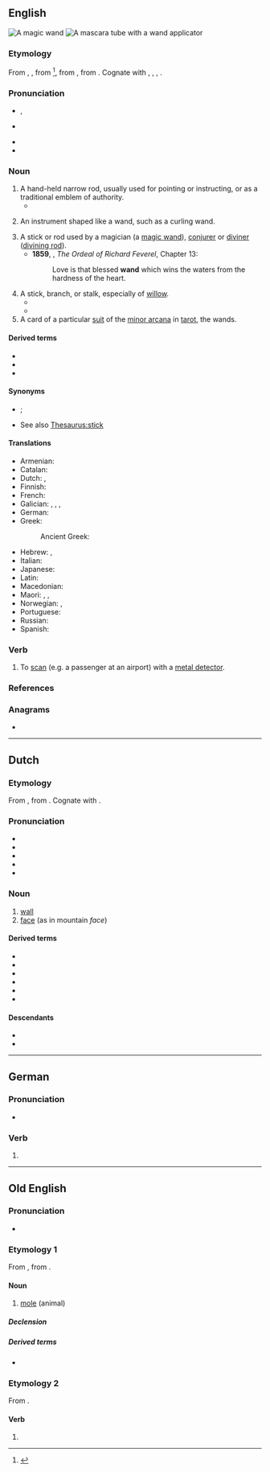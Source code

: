 {{also|Wand}}
==English==
[[File:Magic wand.svg|thumb|right|A magic '''wand''']]
[[File:Mascara de pestañas.jpg|right|thumb|A mascara tube with a '''wand''' applicator]]

===Etymology===
From {{inh|en|enm|wand}}, {{m|enm|wond}}, from {{der|en|non|vǫndr|t=switch, twig}}<ref>{{R:Etymonline}}</ref>, from {{der|en|gem-pro|*wanduz|t=rod}}, from {{der|en|ine-pro|*wendʰ-|t=to turn, twist, wind, braid}}. Cognate with {{cog|is|vendi|t=wand}}, {{cog|da|vånd|t=wand, switch}}, {{cog|de|Wand|t=wall, septum}}, {{cog|got|𐍅𐌰𐌽𐌳𐌿𐍃|t=rod}}.

===Pronunciation===
* {{a|RP}} {{enPR|wŏnd}}, {{IPA|en|/wɒnd/}}
* {{a|GA}} {{IPA|en|/wɑnd/}}
* {{audio|en|en-us-wand.ogg|Audio (US)}}
* {{rhymes|en|ɒnd|s=1}}

===Noun===
{{en-noun}}

# A hand-held narrow rod, usually used for pointing or instructing, or as a traditional emblem of authority.
#* {{quote-book|1=en|year=1887|author=H. Rider Haggard|authorlink=H. Rider Haggard|title=She: A History of Adventure|url=http://www.gutenberg.org/files/3155/3155-0.txt|passage=Then all of a sudden a number of armed men arranged in companies, and marshalled by officers who held ivory '''wands''' in their hands, came running swiftly towards us, having, so far as I could make out, emerged from the face of the precipice like ants from their burrows.}}
# {{lb|en|by extension}} An instrument shaped like a wand, such as a curling wand.
# A stick or rod used by a magician (a [[magic wand]]), [[conjurer]] or [[diviner]] ([[divining rod]]).
#* '''1859''', {{w|George Meredith}}, ''The Ordeal of Richard Feverel'', Chapter 13:
#*: Love is that blessed '''wand''' which wins the waters from the hardness of the heart.
# A stick, branch, or stalk, especially of [[willow]].
#* {{RQ:Shakespeare Merchant of Venice|act=I|scene=iii|passage=The skillful shepherd peeled me certain '''wands'''.}}
#* {{quote-book|1=en|year=1891|author={{w|Thomas Hardy}}|title={{w|Tess of the d'Urbervilles}}|publisher=James R. Osgood, McIlvaine and Co.|location=London|volume=1|page=17|passage=In addition to the distinction of a white frock, every woman and girl carried in her right hand a peeled willow-'''wand''', and in her left a bunch of white flowers.}}
# A card of a particular [[suit]] of the [[minor arcana]] in [[tarot]], the wands.

====Derived terms====
* {{l|en|magic wand}}
* {{l|en|violet wand}}
* {{l|en|water wand}}

====Synonyms====
* {{l|en|staff}}; {{l|en|rod}}
* See also [[Thesaurus:stick]]

====Translations====
{{trans-top|hand-held narrow rod}}
* Armenian: {{t+|hy|գավազան}}
* Catalan: {{t+|ca|vara|f}}
* Dutch: {{t+|nl|staf|m}}, {{t+|nl|roede|m}}
* Finnish: {{t+|fi|sauva}}
* French: {{t+|fr|baguette|f}}
* Galician: {{t|gl|garabullo|m}}, {{t|gl|garavizo|m}}, {{t|gl|guizo|m}}, {{t|gl|bregasca|f}}
* German: {{t+|de|Stab|m}}
* Greek:
*: Ancient Greek: {{t|grc|ῥάβδος|f}}
{{trans-mid}}
* Hebrew: {{t+|he|מַטֶּה|m|tr=maté}}, {{t+|he|שַׁרְבִיט|m|tr=sharvít}}
* Italian: {{t+|it|bacchetta|f}}
* Japanese: {{t|ja|魔法のつえ|tr=mahō no tsue}}
* Latin: {{t|la|virga|f}}
* Macedonian: {{t|mk|стапче|n}}
* Maori: {{t|mi|tari}}, {{t|mi|pihi}}, {{t|mi|matire}}
* Norwegian: {{t|no|stav|m}}, {{t+|no|vånd|m}}
* Portuguese: {{t|pt|varinha|f}}
* Russian: {{t+|ru|па́лочка|f}}
* Spanish: {{t|es|varita|f}}
{{trans-bottom}}

===Verb===
{{en-verb}}

# {{lb|en|transitive}} To [[scan]] (e.g. a passenger at an airport) with a [[metal detector]].

===References===
<references/>

===Anagrams===
* {{anagrams|en|a=adnw|Dawn|Dwan|dawn}}

----

==Dutch==

===Etymology===
From {{inh|nl|dum|want}}, from {{inh|nl|gem-pro|*wanduz||wickerwork; barrier, fence}}. Cognate with {{cog|de|Wand}}.

===Pronunciation===
* {{IPA|nl|/ʋɑnt/}}
* {{audio|nl|Nl-wand.ogg|Audio}}
* {{hyphenation|nl|wand}}
* {{rhymes|nl|ɑnt|s=1}}
* {{homophones|nl|want}}

===Noun===
{{nl-noun|m|-en|wandje}}

# [[wall]]
# [[face]] (as in mountain ''face'')

====Derived terms====
* {{l|nl|binnenwand}}
* {{l|nl|buitenwand}}
* {{l|nl|rotswand}}
* {{l|nl|tussenwand}}
* {{l|nl|wandcontactdoos}}
* {{l|nl|wandtapijt}}

====Descendants====
* {{desc|af|wand}}
* {{desc|dcr|wand}}

----

==German==

===Pronunciation===
* {{rhymes|de|ant|s=1}}

===Verb===
{{head|de|verb form}}

# {{verb form of|de|winden||1//3|s|pret}}

----

==Old English==

===Pronunciation===
* {{ang-IPA|wand}}

===Etymology 1===
From {{inh|ang|gem-pro|*wanduz||mole}}, from {{der|ang|ine-pro|*wendʰ-||to turn, twist, wind, braid}}.

====Noun====
{{ang-noun|f}}

# [[mole]] (animal)

=====Declension=====
{{ang-decl-noun-o-f|wand}}

=====Derived terms=====
* {{l|ang|wandeweorpe}}

===Etymology 2===
From {{m|ang|windan}}.

====Verb====
{{head|ang|verb form}}

# {{inflection of|ang|windan||1//3|s|pret}}